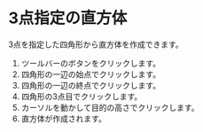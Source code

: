 
# 3点指定の直方体

3点を指定した四角形から直方体を作成できます。

<KinouGaiyou shortcut='' command='Three-Point Box' button='ツールバー' />

1. ツールバーのボタンをクリックします。
2. 四角形の一辺の始点でクリックします。
3. 四角形の一辺の終点でクリックします。
4. 四角形の3点目でクリックします。
5. カーソルを動かして目的の高さでクリックします。
6. 直方体が作成されます。

